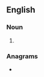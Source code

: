 {{also|blow-outs}}
==English==

===Noun===
{{head|en|noun plural form}}

# {{plural of|blowout|lang=en}}

===Anagrams===
* {{anagrams|en|blows out|bowl-outs|bowls out|outblows|outbowls}}